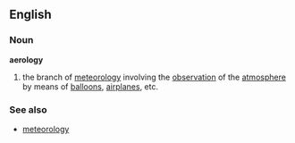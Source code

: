 ==English==
===Noun===
'''aerology'''
# the branch of [[meteorology]] involving the [[observation]] of the [[atmosphere]] by means of [[balloon]]s, [[airplane]]s, etc.
===See also===
*[[meteorology]]